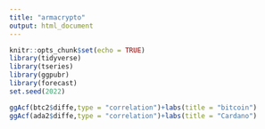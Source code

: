 ```yaml
---
title: "armacrypto"
output: html_document
---
```


```r
knitr::opts_chunk$set(echo = TRUE)
library(tidyverse)
library(tseries)
library(ggpubr)
library(forecast)
set.seed(2022)
```



```r
ggAcf(btc2$diffe,type = "correlation")+labs(title = "bitcoin")
ggAcf(ada2$diffe,type = "correlation")+labs(title = "Cardano")
```